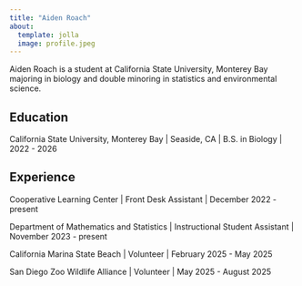 ```yaml
---
title: "Aiden Roach"
about:
  template: jolla
  image: profile.jpeg
---
```


Aiden Roach is a student at California State University, Monterey Bay majoring in biology and double minoring in statistics and environmental science.

## Education

California State University, Monterey Bay \| Seaside, CA \| B.S. in Biology \| 2022 - 2026

## Experience

Cooperative Learning Center \| Front Desk Assistant \| December 2022 - present

Department of Mathematics and Statistics \| Instructional Student Assistant \| November 2023 - present

California Marina State Beach \| Volunteer \| February 2025 - May 2025

San Diego Zoo Wildlife Alliance \| Volunteer \| May 2025 - August 2025
